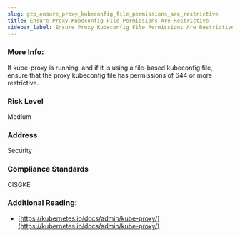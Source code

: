 ```yaml
---
slug: gcp_ensure_proxy_kubeconfig_file_permissions_are_restrictive
title: Ensure Proxy Kubeconfig File Permissions Are Restrictive
sidebar_label: Ensure Proxy Kubeconfig File Permissions Are Restrictive
---
```


### More Info:

If kube-proxy is running, and if it is using a file-based kubeconfig file, ensure that the proxy kubeconfig file has permissions of 644 or more restrictive.

### Risk Level

Medium

### Address

Security

### Compliance Standards

CISGKE

### Additional Reading:

- [https://kubernetes.io/docs/admin/kube-proxy/](https://kubernetes.io/docs/admin/kube-proxy/) 

